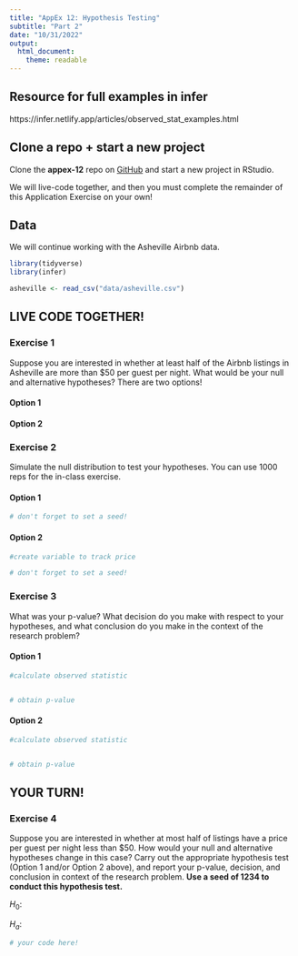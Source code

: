 ```yaml
---
title: "AppEx 12: Hypothesis Testing"
subtitle: "Part 2"
date: "10/31/2022"
output: 
  html_document:
    theme: readable
---
```


## Resource for full examples in infer

https://infer.netlify.app/articles/observed_stat_examples.html



## Clone a repo + start a new project

Clone the **appex-12** repo on [GitHub](https://github.com/math118-fall2022) and start a new project in RStudio. 

We will live-code together, and then you must complete the remainder of this Application Exercise on your own!


## Data

We will continue working with the Asheville Airbnb data.

```r
library(tidyverse)
library(infer)
```

```r
asheville <- read_csv("data/asheville.csv")
```

## LIVE CODE TOGETHER!

### Exercise 1

Suppose you are interested in whether at least half of the Airbnb listings in Asheville are more than $50 per guest per night. What would be your null and alternative hypotheses? There are two options! 

#### Option 1

#### Option 2


### Exercise 2

Simulate the null distribution to test your hypotheses. You can use 1000 reps for the in-class exercise.

#### Option 1 

```r
# don't forget to set a seed! 


```

#### Option 2

```r
#create variable to track price

```

```r
# don't forget to set a seed! 

```


### Exercise 3

What was your p-value? What decision do you make with respect to your 
hypotheses, and what conclusion do you make in the context of the research
problem?

#### Option 1

```r
#calculate observed statistic


# obtain p-value

```


#### Option 2

```r
#calculate observed statistic


# obtain p-value


```


## YOUR TURN!

### Exercise 4

Suppose you are interested in whether at most half of listings have a price per guest per night less than $50. How would your null and 
alternative hypotheses change in this case? Carry out the appropriate
hypothesis test (Option 1 and/or Option 2 above), and report your p-value, decision, and conclusion in context of the research problem.  **Use a seed of 1234 to conduct this hypothesis test.**


$H_0$: 

$H_a$: 


```r
# your code here!

```

